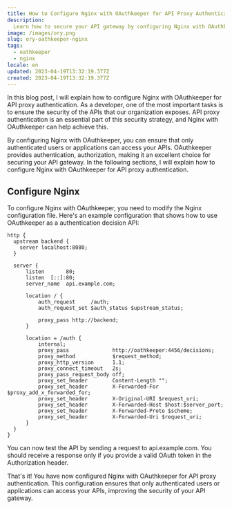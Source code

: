 ```yaml
---
title: How to Configure Nginx with OAuthkeeper for API Proxy Authentication
description:
  Learn how to secure your API gateway by configuring Nginx with OAuthkeeper for API proxy authentication. This blog post will show you configure Nginx and OAuthkeeper to ensure that only authenticated users or applications can access your APIs.
image: /images/ory.png
slug: ory-oathkeeper-nginx
tags:
  - oathkeeper
  - nginx
locale: en
updated: 2023-04-19T13:32:19.377Z
created: 2023-04-19T13:32:19.377Z
---
```


In this blog post, I will explain how to configure Nginx with OAuthkeeper for API proxy authentication. As a developer, one of the most important tasks is to ensure the security of the APIs that our organization exposes. API proxy authentication is an essential part of this security strategy, and Nginx with OAuthkeeper can help achieve this.

By configuring Nginx with OAuthkeeper, you can ensure that only authenticated users or applications can access your APIs. OAuthkeeper provides authentication, authorization, making it an excellent choice for securing your API gateway. In the following sections, I will explain how to configure Nginx with OAuthkeeper for API proxy authentication.

## Configure Nginx

To configure Nginx with OAuthkeeper, you need to modify the Nginx configuration file. Here's an example configuration that shows how to use OAuthkeeper as a authentication decision API:

```nginx
http {
  upstream backend {
    server localhost:8080;
  }

  server {
      listen       80;
      listen  [::]:80;
      server_name  api.example.com;

      location / {
          auth_request     /auth;
          auth_request_set $auth_status $upstream_status;

          proxy_pass http://backend;
      }

      location = /auth {
          internal;
          proxy_pass              http://oathkeeper:4456/decisions;
          proxy_method            $request_method;
          proxy_http_version      1.1;
          proxy_connect_timeout   2s;
          proxy_pass_request_body off;
          proxy_set_header        Content-Length "";
          proxy_set_header        X-Forwarded-For $proxy_add_x_forwarded_for;
          proxy_set_header        X-Original-URI $request_uri;
          proxy_set_header        X-Forwarded-Host $host:$server_port;
          proxy_set_header        X-Forwarded-Proto $scheme;
          proxy_set_header        X-Forwarded-Uri $request_uri;
      }
  }
}
```

You can now test the API by sending a request to api.example.com. You should receive a response only if you provide a valid OAuth token in the Authorization header.

That's it! You have now configured Nginx with OAuthkeeper for API proxy authentication. This configuration ensures that only authenticated users or applications can access your APIs, improving the security of your API gateway.
